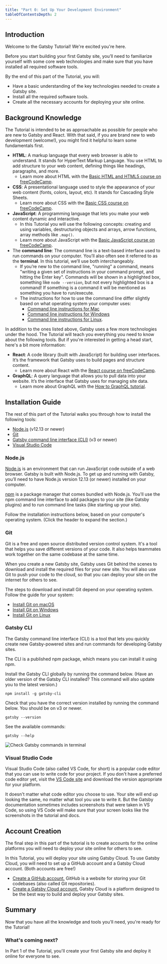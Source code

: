 ```yaml
---
title: "Part 0: Set Up Your Development Environment"
tableOfContentsDepth: 2
---
```


## Introduction

Welcome to the Gatsby Tutorial! We're excited you're here.

Before you start building your first Gatsby site, you’ll need to familiarize
yourself with some core web technologies and make sure that you have installed
all required software tools.

By the end of this part of the Tutorial, you will:

- Have a basic understanding of the key technologies needed to create a Gatsby
  site.
- Install all the required software tools.
- Create all the necessary accounts for deploying your site online.

## Background Knowledge

The Tutorial is intended to be as approachable as possible for people who are
new to Gatsby and React. With that said, if you are brand new to web development
(welcome!), you might find it helpful to learn some fundamentals first.

- **HTML**: A markup language that every web browser is able to understand. It
  stands for HyperText Markup Language. You use HTML to add structure to your
  web content, defining things like headings, paragraphs, and more.
  - Learn more about HTML with the
    [Basic HTML and HTML5 course on freeCodeCamp](https://www.freecodecamp.org/learn/responsive-web-design/#basic-html-and-html5).
- **CSS**: A presentational language used to style the appearance of your web
  content (fonts, colors, layout, etc). It stands for Cascading Style Sheets.
  - Learn more about CSS with the
    [Basic CSS course on freeCodeCamp](https://www.freecodecamp.org/learn/responsive-web-design/#basic-css).
- **JavaScript**: A programming language that lets you make your web content
  dynamic and interactive.
  - In this Tutorial you will use the following concepts: creating and using
    variables, destructuring objects and arrays, arrow functions, array methods
    like `.map()`.
  - Learn more about JavaScript with the
    [Basic JavaScript course on freeCodeCamp](https://www.freecodecamp.org/learn/javascript-algorithms-and-data-structures/#basic-javascript).
- The **command line**: The command line is a text-based interface used to run
  commands on your computer. You’ll also often see it referred to as the
  **terminal**. In this tutorial, we’ll use both interchangeably.
  - If you’re new to the command line, "running" a command, means "writing a
    given set of instructions in your command prompt, and hitting the Enter
    key". Commands will be shown in a highlighted box, something like
    `node --version`, but not every highlighted box is a command! If something
    is a command it will be mentioned as something you have to run/execute.
  - The instructions for how to use the command line differ slightly based on
    what operating system your computer uses:
    - [Command line instructions for Mac](https://www.macworld.co.uk/feature/mac-software/how-use-terminal-on-mac-3608274/)
    - [Command line instructions for Windows](https://www.lifewire.com/how-to-open-command-prompt-2618089)
    - [Command line instructions for Linux](https://www.howtogeek.com/140679/beginner-geek-how-to-start-using-the-linux-terminal/).

In addition to the ones listed above, Gatsby uses a few more technologies under
the hood. The Tutorial will teach you everything you need to know about the
following tools. But if you're interested in getting a head start, here's a bit
more information:

- **React**: A code library (built with JavaScript) for building user
  interfaces. It’s the framework that Gatsby uses to build pages and structure
  content.
  - Learn more about React with the
    [React course on freeCodeCamp](https://www.freecodecamp.org/learn/front-end-libraries/#react).
- **GraphQL**: A query language that allows you to pull data into your website.
  It’s the interface that Gatsby uses for managing site data.
  - Learn more about GraphQL with the
    [How to GraphQL tutorial](https://www.howtographql.com/).

## Installation Guide

The rest of this part of the Tutorial walks you through how to install the
following tools:

- [Node.js](#nodejs) (v12.13 or newer)
- [Git](#git)
- [Gatsby command line interface (CLI)](#gatsby-cli) (v3 or newer)
- [Visual Studio Code](#vs-code)

### Node.js

[Node.js](https://nodejs.dev/learn) is an environment that can run JavaScript
code outside of a web browser. Gatsby is built with Node.js. To get up and
running with Gatsby, you’ll need to have Node.js version 12.13 (or newer)
installed on your computer.

[npm](https://docs.npmjs.com/getting-started/what-is-npm) is a package manager
that comes bundled with Node.js. You'll use the npm command line interface to
add packages to your site (like Gatsby plugins) and to run command line tasks
(like starting up your site).

Follow the installation instructions below, based on your computer's operating
system. (Click the header to expand the section.)

### Git

Git is a free and open source distributed version control system. It's a tool
that helps you save different versions of your code. It also helps teammates
work together on the same codebase at the same time.

When you create a new Gatsby site, Gatsby uses Git behind the scenes to download
and install the required files for your new site. You will also use Git to push
your code to the cloud, so that you can deploy your site on the internet for
others to see.

The steps to download and install Git depend on your operating system. Follow
the guide for your system:

- [Install Git on macOS](https://www.atlassian.com/git/tutorials/install-git#mac-os-x)
- [Install Git on Windows](https://www.atlassian.com/git/tutorials/install-git#windows)
- [Install Git on Linux](https://www.atlassian.com/git/tutorials/install-git#linux)

### Gatsby CLI

The Gatsby command line interface (CLI) is a tool that lets you quickly create
new Gatsby-powered sites and run commands for developing Gatsby sites.

The CLI is a published npm package, which means you can install it using npm.

Install the Gatsby CLI globally by running the command below. (Have an older
version of the Gatsby CLI installed? This command will also update you to the
latest version.)

```shell
npm install -g gatsby-cli
```

Check that you have the correct version installed by running the command below.
You should be on v3 or newer.

```shell
gatsby --version
```

See the available commands:

```shell
gatsby --help
```

![Check Gatsby commands in terminal](05-gatsby-help.png)

### Visual Studio Code

Visual Studio Code (also called VS Code, for short) is a popular code editor
that you can use to write code for your project. If you don't have a preferred
code editor yet, visit the
[VS Code site](https://code.visualstudio.com/#alt-downloads) and download the
version appropriate for your platform.

It doesn't matter what code editor you choose to use. Your site will end up
looking the same, no matter what tool you use to write it. But the Gatsby
documentation sometimes includes screenshots that were taken in VS Code, so
using VS Code will make sure that your screen looks like the screenshots in the
tutorial and docs.

## Account Creation

The final step in this part of the tutorial is to create accounts for the online
platforms you will need to deploy your site online for others to see.

In this Tutorial, you will deploy your site using Gatsby Cloud. To use Gatsby
Cloud, you will need to set up a GitHub account and a Gatsby Cloud account.
(Both accounts are free!)

- [Create a GitHub account.](https://github.com/join) GitHub is a website for
  storing your Git codebases (also called Git repositories).
- [Create a Gatsby Cloud account.](/dashboard/signup/) Gatsby Cloud is a
  platform designed to be the best way to build and deploy your Gatsby sites.

## Summary

Now that you have all the knowledge and tools you'll need, you're ready for the
Tutorial!

### What's coming next?

In Part 1 of the Tutorial, you'll create your first Gatsby site and deploy it
online for everyone to see.
